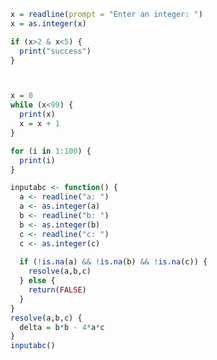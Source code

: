 ```r
x = readline(prompt = "Enter an integer: ")
x = as.integer(x)

if (x>2 & x<5) {
  print("success")
}
```

```r

```

```r

```

```r
x = 0
while (x<99) {
  print(x)
  x = x + 1
}
```

```r
for (i in 1:100) {
  print(i)
}
```

```r
inputabc <- function() {
  a <- readline("a: ")
  a <- as.integer(a)
  b <- readline("b: ")
  b <- as.integer(b)
  c <- readline("c: ")
  c <- as.integer(c)
  
  if (!is.na(a) && !is.na(b) && !is.na(c)) {
    resolve(a,b,c)
  } else {
    return(FALSE)
  }
}
resolve(a,b,c) {
  delta = b*b - 4*a*c
}
inputabc()


```
